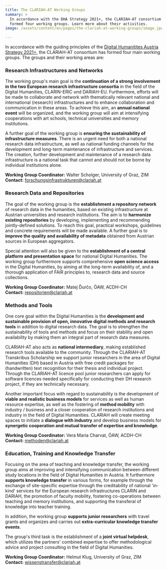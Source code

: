 ```yaml
---
title: The CLARIAH-AT Working Groups
summary: >
  In accordance with the DHA Strategy 2021+, the CLARIAH-AT consortium has
  formed four working groups. Learn more about their activities.
image: /assets/content/en/pages/the-clariah-at-working-groups/image.jpg

---
```


In accordance with the guiding principles of the [Digital Humanitites Austria Strategy 2021+](http://gams.uni-graz.at/o:clariah.dha-strategie-2021-en), the CLARIAH-AT consortium has formed four main working groups. The groups and their working areas are:

### Research Infrastructures and Networks

The working group's main goal is the **continuation of a strong involvement in the two European research infrastructure consortia** in the field of the Digital Humanities, CLARIN-ERIC und DARIAH-EU. Furthermore, efforts will be made to collaborate and network with thematically relevant national and international (research) infrastructures and to enhance collaboration and communication in these areas. To achieve this aim, an **annual national event** will be organized, and the working group will aim at intensifying cooperations with art schools, technical universities and memory institutions.

A further goal of the working group is **ensuring the sustainability of infrastructure measures**. There is an urgent need for both a national research data infrastructure, as well as national funding channels for the development and long-term maintenance of infrastructure and services. The creation, further development and maintenance of a research data infrastructure is a national task that cannot and should not be borne by individual institutions alone.

**Working Group Coordinator:** Walter Scholger, University of Graz, ZIM\
**Contact:** [forschungsinfrastrukturen@clariah.at](mailto:forschungsinfrastrukturen@clariah.at)

### Research Data and Repositories

The goal of the working group is the **establishment a repository network** of research data in the humanities, based on existing infrastructure at Austrian universities and research institutions. The aim is to **harmonize existing repositories** by developing, implementing and recommending jointly-defined solutions. To reach this goal, practical workshops, guidelines and concrete requirements will be made available. A further goal is to **improve the quality and availability of metadata** obtained from Austrian sources in European aggregators.

Special attention will also be given to the **establishment of a central platform and presentation space** for national Digital Humanities. The working group furthermore supports comprehensive **open science access** in the Digital Humanities, by aiming at the long-term availability of, and a thorough application of FAIR principles to, research data and source collections.

**Working Group Coordinator:** Matej Ďurčo, ÖAW, ACDH-CH\
**Contact:** [repositorien@clariah.at](mailto:repositorien@clariah.at)

### Methods and Tools

One core goal within the Digital Humanities is the **development and sustainable provision of open, innovative digital methods and research tools** in addition to digital research data. The goal is to strengthen the sustainability of tools and methods and focus on their stability and open availability by making them an integral part of research data measures.

CLARIAH-AT also acts as **national intermediary**, making established research tools available to the community. Through the CLARIAH-AT Transkribus Scholarship we support junior researchers in the area of Digital Humanities (DH) based in Austria with free credit packages for (handwritten) text recognition for their thesis and individual project. Through the CLARIAH-AT licence pool junior researchers can apply for software licences needed specifically for conducting their DH research project, if they are technically necessary.

Another important focus with regard to sustainability is the development of **viable and realistic business models** for services as well as human resource expertise, as well as the fostering of **method mobility** with industry / business and a closer cooperation of research institutions and industry in the field of Digital Humanities. CLARIAH will create meeting spaces to initiate a **dialogue with industry** and develop business models for **synergetic cooperation and mutual transfer of expertise and knowledge**.

**Working Group Coordinator:** Vera Maria Charvat, ÖAW, ACDH-CH\
**Contact:** [methoden@clariah.at](mailto:methoden@clariah.at)

### Education, Training and Knowledge Transfer

Focusing on the area of teaching and knowledge transfer, the working group aims at improving and intensifying communication between different study locations in the field of Digital Humanities in Austria. It furthermore **supports knowledge transfer** in various forms, for example through the exchange of site-specific expertise through the creditability of national 'in-kind' services for the European research infrastructures CLARIN and DARIAH, the promotion of faculty mobility, fostering co-operations between teaching and memory institutions, and supporting the transferal of knowledge into teacher training.

In addition, the working group **supports junior researchers** with travel grants and organizes and carries out **extra-curricular knowledge transfer events**.

The group's third task is the establishment of a **joint virtual helpdesk**, which utilizes the partners' combined expertise to offer methodological advice and project consulting in the field of Digital Humanities.

**Working Group Coordinator:** Helmut Klug, University of Graz, ZIM\
**Contact:** [wissenstransfer@clariah.at](mailto:wissenstransfer@clariah.at)
